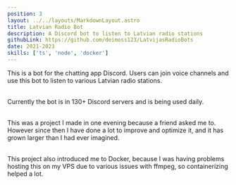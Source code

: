 ```yaml
---
position: 3
layout: ../../layouts/MarkdownLayout.astro
title: Latvian Radio Bot
description: A Discord bot to listen to Latvian radio stations
githubLink: https://github.com/deimoss123/LatvijasRadioBots
date: 2021-2023
skills: ['ts', 'node', 'docker']
---
```



This is a bot for the chatting app Discord. Users can join voice channels and use this bot to listen to various Latvian radio stations.

<br />
Currently the bot is in 130+ Discord servers and is being used daily.

<br />
<CustomImage src={radioImg} alt="The play command" width={400} />
<br />

This was a project I made in one evening because a friend asked me to. However since then I have done a lot to improve and optimize it, and it has grown larger than I had ever imagined.

<br />
This project also introduced me to Docker, because I was having problems hosting
this on my VPS due to various issues with ffmpeg, so containerizing helped a lot.
